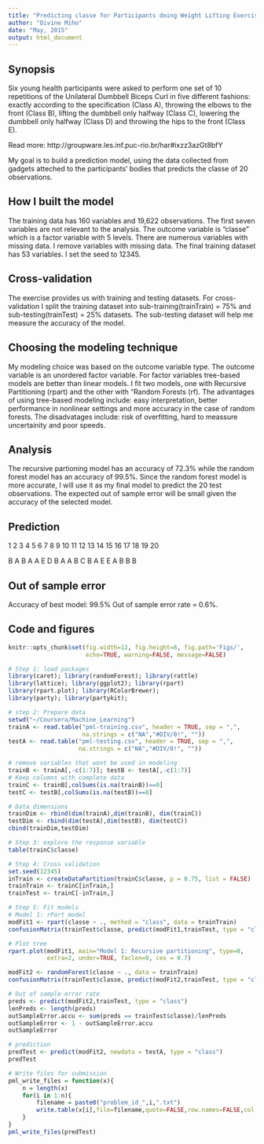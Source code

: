 ```yaml
---
title: "Predicting classe for Participants doing Weight Lifting Exercises"
author: "Divine Miho"
date: "May, 2015"
output: html_document
---
```



Synopsis
---
Six young health participants were asked to perform one set of 10 repetitions of the Unilateral Dumbbell Biceps Curl in five different fashions: exactly according to the specification (Class A), throwing the elbows to the front (Class B), lifting the dumbbell only halfway (Class C), lowering the dumbbell only halfway (Class D) and throwing the hips to the front (Class E).

Read more: http://groupware.les.inf.puc-rio.br/har#ixzz3azGt8bfY

My goal is to build a prediction model, using the data collected from gadgets atteched to the participants' bodies that predicts the classe of 20 observations. 

How I built the model
---
The training data has 160 variables and 19,622 observations. The first seven variables are not relevant to the analysis. The outcome variable is "classe" which is a factor variable with 5 levels. There are numerous variables with missing data. I remove variables with missing data. The final training dataset has 53 variables. I set the seed to 12345.

Cross-validation
---
The exercise provides us with training and testing datasets. For cross-validation I split the training dataset into sub-training(trainTrain) = 75% and sub-testing(trainTest) = 25% datasets. The sub-testing dataset will help me measure the accuracy of the model.

Choosing the modeling technique
---
My modeling choice was based on the outcome variable type. The outcome variable is an unordered factor variable. For factor variables tree-based models are better than linear models. I fit two models, one with Recursive Partitioning (rpart) and the other with "Random Forests (rf). The advantages of using tree-based modeling include: easy interpretation, better performance in nonlinear settings and more accuracy in the case of random forests. The disadvatages include: risk of overfitting, hard to meassure uncertainity and poor speeds.

Analysis
---
The recursive partioning model has an accuracy of 72.3% while the random forest model has an accuracy of 99.5%. Since the random forest model is more accurate, I will use it as my final model to predict the 20 test observations. The expected out of sample error will be small given the accuracy of the selected model.

Prediction
---
1  2  3  4  5  6  7  8  9 10 11 12 13 14 15 16 17 18 19 20

B  A  B  A  A  E  D  B  A  A  B  C  B  A  E  E  A  B  B  B

Out of sample error
---
Accuracy of best model: 99.5%
Out of sample error rate = 0.6%. 

Code and figures
---
```r
knitr::opts_chunk$set(fig.width=12, fig.height=8, fig.path='Figs/',
                      echo=TRUE, warning=FALSE, message=FALSE)
```

```r
# Step 1: load packages
library(caret); library(randomForest); library(rattle)
library(lattice); library(ggplot2); library(rpart)
library(rpart.plot); library(RColorBrewer); 
library(party); library(partykit);

# step 2: Prepare data
setwd("~/Coursera/Machine_Learning")
trainA <- read.table("pml-training.csv", header = TRUE, sep = ",", 
                     na.strings = c("NA","#DIV/0!", ""))
testA <- read.table("pml-testing.csv", header = TRUE, sep = ",", 
                    na.strings = c("NA","#DIV/0!", ""))

# remove variables that wont be used in modeling
trainB <- trainA[,-c(1:7)]; testB <- testA[,-c(1:7)]
# Keep columns with complete data
trainC <- trainB[,colSums(is.na(trainB))==0]
testC <- testB[,colSums(is.na(testB))==0]
```

```r
# Data dimensions
trainDim <- rbind(dim(trainA),dim(trainB), dim(trainC))
testDim <- rbind(dim(testA),dim(testB), dim(testC))
cbind(trainDim,testDim)
```

```r
# Step 3: explore the response variable
table(trainC$classe)
```

```r
# Step 4: Cross validation
set.seed(12345)
inTrain <- createDataPartition(trainC$classe, p = 0.75, list = FALSE)
trainTrain <- trainC[inTrain,]
trainTest <- trainC[-inTrain,]
```

```r
# Step 5: Fit models
# Model 1: rPart model
modFit1 <- rpart(classe ~ ., method = "class", data = trainTrain)
confusionMatrix(trainTest$classe, predict(modFit1,trainTest, type = "class"))
```

```r
# Plot tree
rpart.plot(modFit1, main="Model 1: Recursive partitioning", type=0,
           extra=2, under=TRUE, faclen=0, cex = 0.7)
```

```r
modFit2 <- randomForest(classe ~ ., data = trainTrain)
confusionMatrix(trainTest$classe, predict(modFit2,trainTest, type = "class"))
```

```r
# Out of sample error rate
preds <- predict(modFit2,trainTest, type = "class")
lenPreds <- length(preds)
outSampleError.accu <- sum(preds == trainTest$classe)/lenPreds
outSampleError <- 1 - outSampleError.accu
outSampleError
```

```r
# prediction
predTest <- predict(modFit2, newdata = testA, type = "class")
predTest
```

```r
# Write files for submission
pml_write_files = function(x){
    n = length(x)
    for(i in 1:n){
        filename = paste0("problem_id_",i,".txt")
        write.table(x[i],file=filename,quote=FALSE,row.names=FALSE,col.names=FALSE)
    }
}
pml_write_files(predTest)
```


